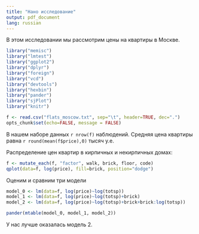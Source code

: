 ```yaml
---
title: "Нано исследование"
output: pdf_document
lang: russian
---
```


В этом исследовании мы рассмотрим цены на квартиры в Москве.
```r
library("memisc")
library("lmtest")
library("ggplot2")
library("dplyr")
library("foreign")
library("vcd")
library("devtools")
library("hexbin")
library("pander")
library("sjPlot")
library("knitr")

f <- read.csv("flats_moscow.txt", sep="\t", header=TRUE, dec=".")
opts_chunk$set(echo=FALSE, message = FALSE)
```
В нашем наборе данных `r nrow(f)` наблюдений. Средняя цена квартиры равна `r round(mean(f$price),0)` тысяч у.е.

Распределение цен квартир в кирпичных и некирпичных домах:
```r
f <- mutate_each(f, "factor", walk, brick, floor, code)
qplot(data=f, log(price), fill=brick, position="dodge")
```

Оценим и сравним три модели
```r
model_0 <- lm(data=f, log(price)~log(totsp))
model_1 <- lm(data=f, log(price)~log(totsp)+brick)
model_2 <- lm(data=f, log(price)~log(totsp)+brick+brick:log(totsp))

pander(mtable(model_0, model_1, model_2))

```

У нас лучше оказалась модель 2.
